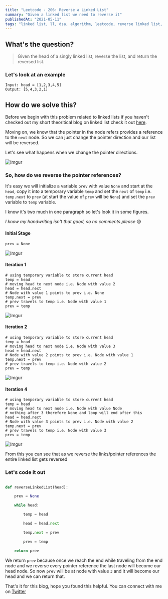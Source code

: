 ```yaml
---
title: "Leetcode - 206: Reverse a Linked List"
summary: "Given a linked list we need to reverse it"
publishedAt: "2021-05-11"
tags: "linked list, ll, dsa, algorithm, leetcode, reverse linked list, coding, interviews"
---
```


## What's the question?

<blockquote>
  Given the head of a singly linked list, reverse the list, and return the
  reversed list.
</blockquote>

### Let's look at an example

```dart:example
Input: head = [1,2,3,4,5]
Output: [5,4,3,2,1]
```

## How do we solve this?

Before we begin with this problem related to linked lists if you haven't checked out my short theoritical blog on linked list check it out <a target="_blank" href="/blog/leetcode-linkedlists-about-linked-lists">here</a>.

Moving on, we know that the pointer in the node refers provides a reference to the `next` node. So we can just change the pointer direction and our list will be reversed.

Let's see what happens when we change the pointer directions.

![Imgur](https://i.imgur.com/CSlqPGh.png)

### So, how do we reverse the pointer references?

It's easy we will initialize a variable `prev` with value `None` and start at the `head`, copy it into a temporary variable `temp` and set the `next` of `temp` i.e. `temp.next` to `prev` (at start the value of `prev` will be `None`) and set the `prev` variable to `temp` variable.

I know it's two much in one paragraph so let's look it in some figures.

_I know my handwriting isn't that good, so no comments please_ 😅

#### Initial Stage

```dart:variables
prev = None
```

![Imgur](https://i.imgur.com/pvfbbeN.png)

#### Iteration 1

```dart:iteration1
# using temporary variable to store current head
temp = head
# moving head to next node i.e. Node with value 2
head = head.next
# Node with value 1 points to prev i.e. None
temp.next = prev
# prev travels to temp i.e. Node with value 1
prev = temp
```

![Imgur](https://i.imgur.com/USM6DYs.png)

#### Iteration 2

```dart:iteration2
# using temporary variable to store current head
temp = head
# moving head to next node i.e. Node with value 3
head = head.next
# Node with value 2 points to prev i.e. Node with value 1
temp.next = prev
# prev travels to temp i.e. Node with value 2
prev = temp
```

![Imgur](https://i.imgur.com/K5bjDk7.png)

#### Iteration 4

```dart:iteration2
# using temporary variable to store current head
temp = head
# moving head to next node i.e. Node with value Node
# nothing after 3 therefore None and loop will end after this
head = head.next
# Node with value 3 points to prev i.e. Node with value 2
temp.next = prev
# prev travels to temp i.e. Node with value 3
prev = temp
```

![Imgur](https://i.imgur.com/miANqHB.png)

From this you can see that as we reverse the links/pointer references the entire linked list gets reversed

### Let's code it out

```dart:reverse_linked_list.py

def reverseLinkedList(head):

    prev = None

    while head:

        temp = head

        head = head.next

        temp.next = prev

        prev = temp

    return prev
```

We return `prev` because once we reach the end while traveling from the end node and we reverse every pointer reference the last node will become our head node. So now `prev` will be at node with value `3` and it will become our head and we can return that.

That's it for this blog, hope you found this helpful. You can connect with me on <a target="_blank" href="https://twitter.com/saglanivatsal">Twitter</a>
